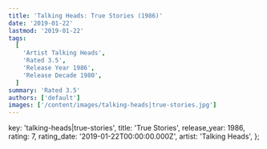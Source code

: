 ```yaml
---
title: 'Talking Heads: True Stories (1986)'
date: '2019-01-22'
lastmod: '2019-01-22'
tags:
  [
    'Artist Talking Heads',
    'Rated 3.5',
    'Release Year 1986',
    'Release Decade 1980',
  ]
summary: 'Rated 3.5'
authors: ['default']
images: ['/content/images/talking-heads|true-stories.jpg']
---
```


  key: 'talking-heads|true-stories',
  title: 'True Stories',
  release_year: 1986,
  rating: 7,
  rating_date: '2019-01-22T00:00:00.000Z',
  artist: 'Talking Heads',
};

<MusicRating data={data} />
